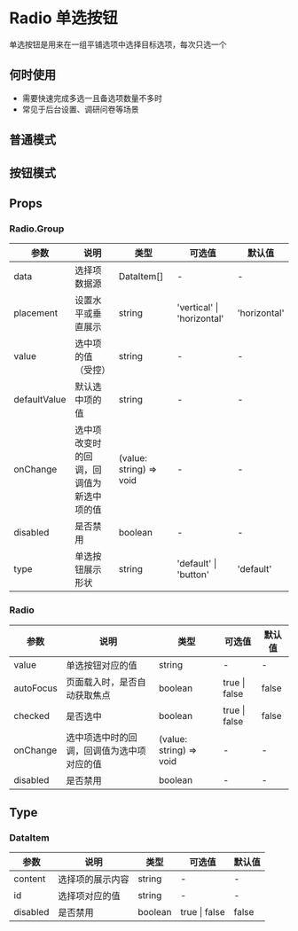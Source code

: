 # Radio 单选按钮

单选按钮是用来在一组平铺选项中选择目标选项，每次只选一个

## 何时使用

- 需要快速完成多选一且备选项数量不多时
- 常见于后台设置、调研问卷等场景

## 普通模式


<DemoNormal />

## 按钮模式


<DemoType />

## Props

### Radio.Group
| 参数      | 说明                                     | 类型                    | 可选值                     | 默认值       |
| --------- | ---------------------------------------- | ----------------------- | -------------------------- | ------------ |
| data      | 选择项数据源                             | DataItem[]              | -                          | -            |
| placement | 设置水平或垂直展示                       | string                  | 'vertical' \| 'horizontal' | 'horizontal' |
| value   | 选中项的值（受控）                               | string                  | - | - |
| defaultValue   | 默认选中项的值                               | string                  | - | - |
| onChange  | 选中项改变时的回调，回调值为新选中项的值 | (value: string) => void | -                          | -            |
| disabled  | 是否禁用                                 | boolean                 | -                          | -            |
| type      | 单选按钮展示形状                         | string                  | 'default' \| 'button'      | 'default'    |

### Radio
| 参数      | 说明                                     | 类型                    | 可选值                     | 默认值       |
| --------- | ---------------------------------------- | ----------------------- | -------------------------- | ------------ |
| value      |   单选按钮对应的值                           | string              | -                          | -            |
| autoFocus | 页面载入时，是否自动获取焦点             | boolean                 | true \| false              | false        |
| checked   | 是否选中                               | boolean                  |true \| false              | false        |
| onChange  | 选中项选中时的回调，回调值为选中项对应的值 | (value: string) => void | -                          | -            |
| disabled  | 是否禁用                                 | boolean                 | -                          | -            |

## Type

### DataItem

| 参数     | 说明             | 类型    | 可选值        | 默认值 |
| -------- | ---------------- | ------- | ------------- | ------ |
| content  | 选择项的展示内容 | string  | -             | -      |
| id       | 选择项对应的值   | string  | -             | -      |
| disabled | 是否禁用         | boolean | true \| false | false  |
